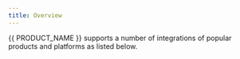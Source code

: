 ```yaml
---
title: Overview 
---
```


{{ PRODUCT_NAME }} supports a number of integrations of popular products and platforms as listed below.

<Integrations/>
